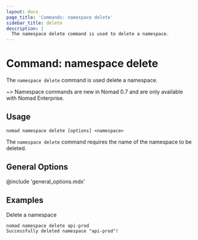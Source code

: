 ```yaml
---
layout: docs
page_title: 'Commands: namespace delete'
sidebar_title: delete
description: |
  The namespace delete command is used to delete a namespace.
---
```


# Command: namespace delete

The `namespace delete` command is used delete a namespace.

~> Namespace commands are new in Nomad 0.7 and are only available with Nomad
Enterprise.

## Usage

```plaintext
nomad namespace delete [options] <namespace>
```

The `namespace delete` command requires the name of the namespace to be deleted.

## General Options

@include 'general_options.mdx'

## Examples

Delete a namespace

```shell-session
nomad namespace delete api-prod
Successfully deleted namespace "api-prod"!
```
